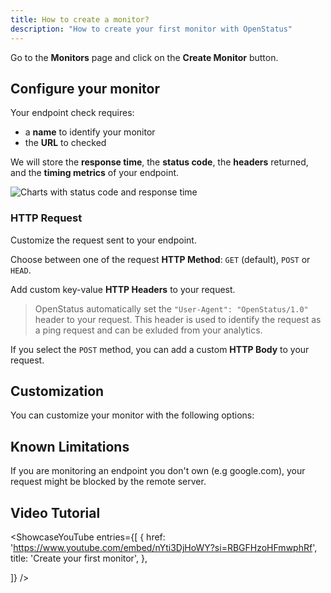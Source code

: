 ```yaml
---
title: How to create a monitor?
description: "How to create your first monitor with OpenStatus"
---
```




Go to the **Monitors** page and click on the **Create Monitor** button.

## Configure your monitor

Your endpoint check requires:

- a **name** to identify your monitor
- the **URL** to checked

We will store the **response time**, the **status code**, the **headers**
returned, and the **timing metrics** of your endpoint.

  <Image
    src={monitorDetail}
    alt="Charts with status code and response time"
  />


### HTTP Request

Customize the request sent to your endpoint.

Choose between one of the request **HTTP Method**: `GET` (default), `POST` or
`HEAD`.

Add custom key-value **HTTP Headers** to your request.

> OpenStatus automatically set the `"User-Agent": "OpenStatus/1.0"` header to
> your request. This header is used to identify the request as a ping request
> and can be exluded from your analytics.



If you select the `POST` method, you can add a custom **HTTP Body** to your
request.




## Customization

You can customize your monitor with the following options:

<CardGrid>
    <LinkCard
        title="Assertions"
        href="/monitoring/customization/assertions"
    />
    <LinkCard
        title="Frequency"
        href="/monitoring/customization/frequency"
    />
    <LinkCard
        title="Regions"
        href="/monitoring/customization/regions"
    />
    <LinkCard
        title="Timing"
        href="/monitoring/customization/timing"
    />
</CardGrid>



## Known Limitations

<Aside>If you are monitoring an endpoint you don't own (e.g google.com), your request might be blocked by the remote server.</Aside>



## Video Tutorial

<ShowcaseYouTube
  entries={[
    {
      href: 'https://www.youtube.com/embed/nYti3DjHoWY?si=RBGFHzoHFmwphRf',
      title: 'Create your first monitor',
    },

  ]}
/>